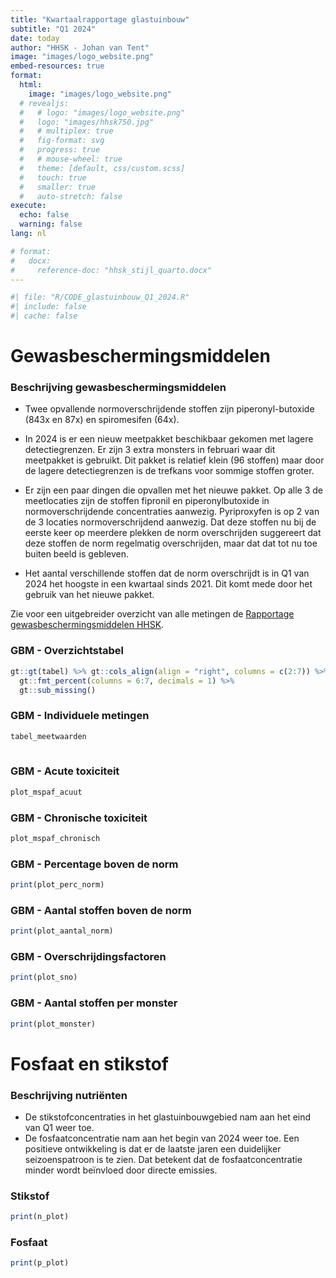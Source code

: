 ```yaml
---
title: "Kwartaalrapportage glastuinbouw"
subtitle: "Q1 2024"
date: today
author: "HHSK - Johan van Tent"
image: "images/logo_website.png"
embed-resources: true
format:
  html: 
    image: "images/logo_website.png"
  # revealjs:
  #   # logo: "images/logo_website.png"
  #   logo: "images/hhsk750.jpg"
  #   # multiplex: true
  #   fig-format: svg
  #   progress: true
  #   # mouse-wheel: true
  #   theme: [default, css/custom.scss]
  #   touch: true
  #   smaller: true
  #   auto-stretch: false
execute:
  echo: false
  warning: false
lang: nl

# format: 
#   docx:
#     reference-doc: "hhsk_stijl_quarto.docx"
---
```


```r
#| file: "R/CODE_glastuinbouw_Q1_2024.R"
#| include: false
#| cache: false
```

::: {.panel-tabset .column-body-outset}
# Gewasbeschermingsmiddelen

### Beschrijving gewasbeschermingsmiddelen

-   Twee opvallende normoverschrijdende stoffen zijn piperonyl-butoxide (843x en 87x) en spiromesifen (64x).

-   In 2024 is er een nieuw meetpakket beschikbaar gekomen met lagere detectiegrenzen. Er zijn 3 extra monsters in februari waar dit meetpakket is gebruikt. Dit pakket is relatief klein (96 stoffen) maar door de lagere detectiegrenzen is de trefkans voor sommige stoffen groter.

-   Er zijn een paar dingen die opvallen met het nieuwe pakket. Op alle 3 de meetlocaties zijn de stoffen fipronil en piperonylbutoxide in normoverschrijdende concentraties aanwezig. Pyriproxyfen is op 2 van de 3 locaties normoverschrijdend aanwezig. Dat deze stoffen nu bij de eerste keer op meerdere plekken de norm overschrijden suggereert dat deze stoffen de norm regelmatig overschrijden, maar dat dat tot nu toe buiten beeld is gebleven.

-   Het aantal verschillende stoffen dat de norm overschrijdt is in Q1 van 2024 het hoogste in een kwartaal sinds 2021. Dit komt mede door het gebruik van het nieuwe pakket.

::: aside
Zie voor een uitgebreider overzicht van alle metingen de [Rapportage gewasbeschermingsmiddelen HHSK](https://www.schielandendekrimpenerwaard.nl/kaart/waterkwaliteit/waterkwaliteitsrapportages/GBM_rapportage/).
:::

### GBM - Overzichtstabel {.scrollable .smaller}

```r


gt::gt(tabel) %>% gt::cols_align(align = "right", columns = c(2:7)) %>% 
  gt::fmt_percent(columns = 6:7, decimals = 1) %>% 
  gt::sub_missing()

```

### GBM - Individuele metingen {.scrollable .smaller}

```r
tabel_meetwaarden
  
```

### GBM - Acute toxiciteit

```r
plot_mspaf_acuut
```

### GBM - Chronische toxiciteit

```r
plot_mspaf_chronisch
```

### GBM - Percentage boven de norm

```r
print(plot_perc_norm)

```

### GBM - Aantal stoffen boven de norm

```r
print(plot_aantal_norm)

```

### GBM - Overschrijdingsfactoren

```r
print(plot_sno)

```

### GBM - Aantal stoffen per monster

```r
print(plot_monster)

```

# Fosfaat en stikstof

### Beschrijving nutriënten

-   De stikstofconcentraties in het glastuinbouwgebied nam aan het eind van Q1 weer toe.
-   De fosfaatconcentratie nam aan het begin van 2024 weer toe. Een positieve ontwikkeling is dat er de laatste jaren een duidelijker seizoenspatroon is te zien. Dat betekent dat de fosfaatconcentratie minder wordt beïnvloed door directe emissies.

### Stikstof

```r
print(n_plot)
```

### Fosfaat

```r
print(p_plot)
```
:::
